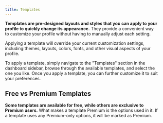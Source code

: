 ```yaml
---
title: Templates
---
```



**Templates are pre-designed layouts and styles that you can apply to your profile to quickly change its appearance.** They provide a convenient way to customize your profile without having to manually adjust each setting.

<Aside type="caution">
  Applying a template will override your current customization settings, including themes, layouts, colors, fonts, and other visual aspects of your profile.
</Aside>

To apply a template, simply navigate to the "Templates" section in the dashboard sidebar, browse through the available templates, and select the one you like. Once you apply a template, you can further customize it to suit your preferences.

## Free vs Premium Templates

**Some templates are available for free, while others are exclusive to Premium users.** What makes a template Premium is the options used in it. If a template uses any Premium-only options, it will be marked as Premium.
